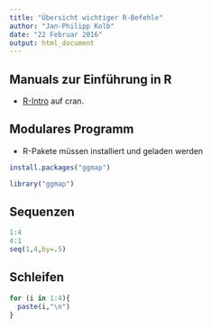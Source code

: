 ```yaml
---
title: "Übersicht wichtiger R-Befehle"
author: "Jan-Philipp Kolb"
date: "22 Februar 2016"
output: html_document
---
```


## Manuals zur Einführung in R

- [R-Intro](http://cran.r-project.org/doc/manuals/R-intro.html) auf cran.


## Modulares Programm

- R-Pakete müssen installiert und geladen werden

```r
install.packages("ggmap")

library("ggmap")
```

## Sequenzen

```r
1:4
4:1
seq(1,4,by=.5)
```


## Schleifen

```r
for (i in 1:4){
  paste(i,"\n")
}
```

